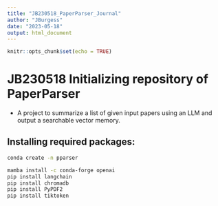 ```yaml
---
title: "JB230518_PaperParser_Journal"
author: "JBurgess"
date: "2023-05-18"
output: html_document
---
```


```r
knitr::opts_chunk$set(echo = TRUE)
```

# JB230518 Initializing repository of PaperParser
* A project to summarize a list of given input papers using an LLM and output a searchable vector memory. 

## Installing required packages:
```bash
conda create -n pparser

mamba install -c conda-forge openai
pip install langchain
pip install chromadb
pip install PyPDF2
pip install tiktoken
```



